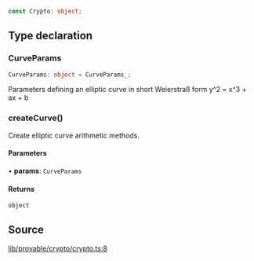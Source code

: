 ```ts
const Crypto: object;
```

## Type declaration

### CurveParams

```ts
CurveParams: object = CurveParams_;
```

Parameters defining an elliptic curve in short Weierstraß form
y^2 = x^3 + ax + b

### createCurve()

Create elliptic curve arithmetic methods.

#### Parameters

• **params**: `CurveParams`

#### Returns

`object`

## Source

[lib/provable/crypto/crypto.ts:8](https://github.com/o1-labs/o1js/blob/000b9835d52eede806be269b958c57000ff32f72/src/lib/provable/crypto/crypto.ts#L8)
